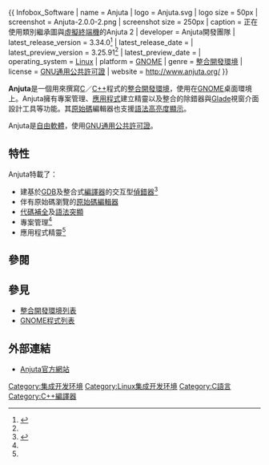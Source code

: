 {{noteTA
|G1=IT
|G2=FL
|1=zh-hant:程式; zh-hans:程序;
|2=zh-hant:整合; zh-hans:集成;
|3=zh-hant:除錯器; zh-hans:调试器;
|4=zh-hant:支援; zh-hans:支持;
|5=zh-hant:专案管理; zh-hans:工程管理;
}}
{{ Infobox_Software
| name = Anjuta
| logo = Anjuta.svg
| logo size = 50px
| screenshot = Anjuta-2.0.0-2.png
| screenshot size = 250px
| caption = 正在使用類別繼承圖與[[虚拟终端|虛擬終端機]]的Anjuta 2
| developer = Anjuta開發團隊
| latest_release_version = 3.34.0<ref name="sources">{{Cite web |url=https://ftp.gnome.org/pub/GNOME/sources/anjuta/ |title=Sources of Anjuta |accessdate=2020-04-26 |archive-date=2020-02-01 |archive-url=https://web.archive.org/web/20200201115616/http://ftp.gnome.org/pub/GNOME/sources/anjuta/ |dead-url=no }}</ref>
| latest_release_date = {{release date and age|2019|09|08}}
| latest_preview_version = 3.25.91<ref name="sources" />
| latest_preview_date = {{release date and age|2017|08|20}}
| operating_system = [[Linux|Linux]]
| platform = [[GNOME|GNOME]]
| genre = [[整合開發環境|整合開發環境]]
| license = [[GNU通用公共許可證|GNU通用公共許可證]]
| website = http://www.anjuta.org/
}}

'''Anjuta'''是一個用來撰寫[[C語言|C]]／[[C++|C++]]程式的[[整合開發環境|整合開發環境]]，使用在[[GNOME|GNOME]]桌面環境上。Anjuta擁有專案管理、[[應用程式|應用程式]]建立精靈以及整合的除錯器與[[Glade|Glade]]視窗介面設計工具等功能。其[[原始碼|原始碼]]編輯器也支援[[語法高亮度顯示|語法高亮度顯示]]。

Anjuta是[[自由軟體|自由軟體]]，使用[[GNU通用公共許可證|GNU通用公共許可證]]。

== 特性 ==
Anjuta特載了：
* 建基於[[GDB|GDB]]及整合式[[編譯器|編譯器]]的交互型[[偵錯工具|偵錯器]]<ref name="linuxuser">{{Cite journal|url=http://www.linux-community.de/Internal/Artikel/Print-Artikel/LinuxUser/2001/05/GNOME-Fifth-Toe-1.4/(article_body_offset)/4|accessdate=23 March 2012|title=GNOME Fifth-Toe 1.4|first=Björn|last=Ganslandt|journal={{link-en|LinuxUser|LinuxUser}}|issue=5|year=2001|language=de|archive-date=2015-07-21|archive-url=https://web.archive.org/web/20150721192421/http://www.linux-community.de/Internal/Artikel/Print-Artikel/LinuxUser/2001/05/GNOME-Fifth-Toe-1.4/(article_body_offset)/4|dead-url=no}}</ref>
* 伴有原始碼瀏覽的[[原始碼編輯器|原始碼編輯器]]
* [[自動完成|代碼補全]]及[[語法突顯|語法突顯]]
* 專案管理<ref name="linuxuser" />
* 應用程式精靈<ref name="linuxuser" />

== 參閱 ==
{{reflist}}

== 參見 ==
* [[整合開發環境列表|整合開發環境列表]]
* [[GNOME程式列表|GNOME程式列表]]

== 外部連結 ==
{{portal|自由軟體}}

* [http://www.anjuta.org/ Anjuta官方網站]{{Wayback|url=http://www.anjuta.org/ |date=20070927012229 }}
{{自由軟體小作品}}
{{Integrated_development_environments_for_C_and_C++}}
{{GNOME|state=collapsed}}
{{GTK|state=collapsed}}

[[Category:集成开发环境|Category:集成开发环境]]
[[Category:Linux集成开发环境|Category:Linux集成开发环境]]
[[Category:C語言|Category:C語言]]
[[Category:C++編譯器|Category:C++編譯器]]
